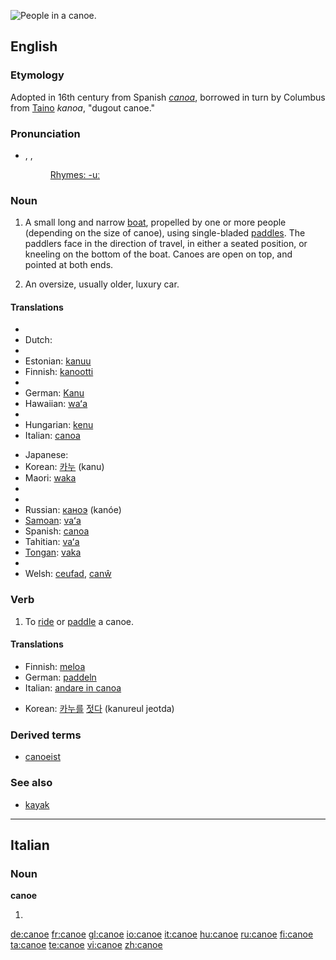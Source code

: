 {{see|canoë}}
[[Image:Muskoka canoe.jpg|thumb|right|People in a canoe.]]
{{wikipedia}}
==English==

===Etymology===

Adopted in 16th century from Spanish ''[[canoa]]'', borrowed in turn by Columbus from [[w:Taino|Taino]] ''kanoa'', "dugout canoe."

===Pronunciation===
* {{enPR|kə-no͞o'}}, {{IPA|/kəˈnuː/}}, {{SAMPA|/k@"nu:/}}
*: [[Rhymes:English:-uː|Rhymes: -uː]]

===Noun===
{{en-noun}}

# A small long and narrow [[boat]], propelled by one or more people (depending on the size of canoe), using single-bladed [[paddle]]s. The paddlers face in the direction of travel, in either a seated position, or kneeling on the bottom of the boat. Canoes are open on top, and pointed at both ends.
# {{slang}} An oversize, usually older, luxury car.

====Translations====
{{trans-top|a small long and narrow boat}}
* {{trreq|Chinese}}
* Dutch: {{t+|nl|kano|m}}
* {{trreq|Esperanto}}
* Estonian: [[kanuu]]
* Finnish: [[kanootti]]
* {{trreq|French}}
* German: [[Kanu]] {{n}}
* Hawaiian: [[waʻa]]
* {{trreq|Hebrew}}
* Hungarian: [[kenu]]
* Italian: [[canoa]] {{f}}
{{trans-mid}}
* Japanese: {{t|ja|sc=Jpan|カヌー|tr=kanū}}
* Korean: [[카누]] (kanu)
* Maori: [[waka]]
* {{trreq|Persian}}
* {{trreq|Portuguese}}
* Russian: [[каноэ]] (kanóe) {{n}}
* [[Samoan]]: [[vaʻa]]
* Spanish: [[canoa]] {{f}}
* Tahitian: [[vaʻa]]
* [[Tongan]]: [[vaka]]
* {{trreq|Turkish}}
* Welsh: [[ceufad]], [[canŵ]]
{{trans-bottom}}

{{trans-top|slang: an oversize}}
{{trans-mid}}
{{trans-bottom}}

===Verb===
{{en-verb|canoe|d}}

# To [[ride]] or [[paddle]] a canoe.

====Translations====
{{trans-top|to ride or paddle a canoe}}
* Finnish: [[meloa]]
* German: [[paddeln]]
* Italian: [[andare in canoa]]
{{trans-mid}}
* Korean: [[카누]]를 [[젓다]] (kanureul jeotda)
{{trans-bottom}}

===Derived terms===
* [[canoeist]]

===See also===
* [[kayak]]

----

==Italian==

===Noun===
'''canoe'''

# {{plural of|[[canoa]]|lang=Italian}}

[[de:canoe]]
[[fr:canoe]]
[[gl:canoe]]
[[io:canoe]]
[[it:canoe]]
[[hu:canoe]]
[[ru:canoe]]
[[fi:canoe]]
[[ta:canoe]]
[[te:canoe]]
[[vi:canoe]]
[[zh:canoe]]